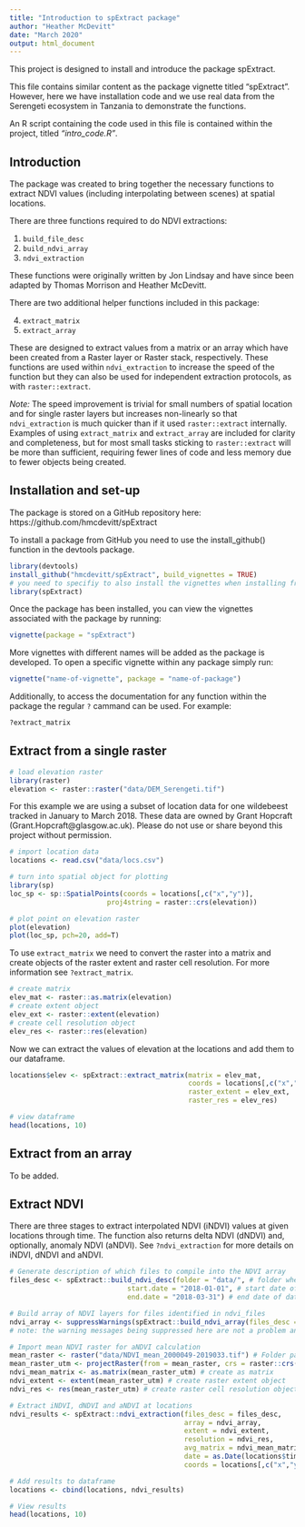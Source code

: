 ```yaml
---
title: "Introduction to spExtract package"
author: "Heather McDevitt"
date: "March 2020"
output: html_document
---
```


This project is designed to install and introduce the package spExtract. 

This file contains similar content as the package vignette titled "spExtract".
However, here we have installation code and we use real data from the Serengeti 
ecosystem in Tanzania to demonstrate the functions.

An R script containing the code used in this file is contained within the project,
titled *"intro_code.R"*.


## Introduction 

The package was created to bring together the necessary functions to extract 
NDVI values (including interpolating between scenes) at spatial locations.

There are three functions required to do NDVI extractions:

 1. ```build_file_desc```
 2. ```build_ndvi_array```
 3. ```ndvi_extraction```
   
These functions were originally written by Jon Lindsay and have since been
adapted by Thomas Morrison and Heather McDevitt.

There are two additional helper functions included in this package: 

  4. ```extract_matrix``` 
  5. ```extract_array```
  
These are designed to extract values from a matrix or an array which have been 
created from a Raster layer or Raster stack, respectively.
These functions are used within ```ndvi_extraction``` to increase the speed of the function
but they can also be used for independent extraction protocols, as with ```raster::extract```. 

*Note:* The speed improvement is trivial for small numbers of spatial location and 
for single raster layers but increases non-linearly so that ```ndvi_extraction``` 
is much quicker than if it used ```raster::extract``` internally. 
Examples of using ```extract_matrix``` and ```extract_array``` are included for
clarity and completeness, but for most small tasks sticking to ```raster::extract``` 
will be more than sufficient, requiring fewer lines of code and less memory due to fewer
objects being created.


## Installation and set-up

The package is stored on a GitHub repository here: https://github.com/hmcdevitt/spExtract 

To install a package from GitHub you need to use the install_github() function in the devtools package.

```r
library(devtools)
install_github("hmcdevitt/spExtract", build_vignettes = TRUE)
# you need to specifiy to also install the vignettes when installing from github
library(spExtract) 
```

Once the package has been installed, you can view the vignettes associated with the package by running:

```r
vignette(package = "spExtract")
```

More vignettes with different names will be added as the package is developed.
To open a specific vignette within any package simply run:

```r
vignette("name-of-vignette", package = "name-of-package")
```
 
Additionally, to access the documentation for any function within the package
the regular ```?``` cammand can be used. For example:

```r
?extract_matrix
```


## Extract from a single raster

```r
# load elevation raster
library(raster)
elevation <- raster::raster("data/DEM_Serengeti.tif")
```

For this example we are using a subset of location data for one wildebeest tracked
in January to March 2018. 
These data are owned by Grant Hopcraft (Grant.Hopcraft@glasgow.ac.uk).
Please do not use or share beyond this project without permission.

```r
# import location data
locations <- read.csv("data/locs.csv")

# turn into spatial object for plotting
library(sp)
loc_sp <- sp::SpatialPoints(coords = locations[,c("x","y")],
                        proj4string = raster::crs(elevation)) 

# plot point on elevation raster
plot(elevation)
plot(loc_sp, pch=20, add=T)
```


To use ```extract_matrix``` we need to convert the raster into a matrix and create
objects of the raster extent and raster cell resolution. 
For more information see ```?extract_matrix```.

```r
# create matrix
elev_mat <- raster::as.matrix(elevation)
# create extent object
elev_ext <- raster::extent(elevation)
# create cell resolution object
elev_res <- raster::res(elevation)
```


Now we can extract the values of elevation at the locations and add them to our dataframe.

```r
locations$elev <- spExtract::extract_matrix(matrix = elev_mat, 
                                            coords = locations[,c("x","y")], 
                                            raster_extent = elev_ext, 
                                            raster_res = elev_res)

# view dataframe
head(locations, 10)
```

## Extract from an array

To be added.


## Extract NDVI

There are three stages to extract interpolated NDVI (iNDVI) values at given locations through time. 
The function also returns delta NDVI (dNDVI) and, optionally, anomaly NDVI (aNDVI).
See ```?ndvi_extraction``` for more details on iNDVI, dNDVI and aNDVI.

```r
# Generate description of which files to compile into the NDVI array
files_desc <- spExtract::build_ndvi_desc(folder = "data/", # folder where NDVI tiffs are stored
                             start.date = "2018-01-01", # start date of data
                             end.date = "2018-03-31") # end date of data
```

```r
# Build array of NDVI layers for files identified in ndvi_files
ndvi_array <- suppressWarnings(spExtract::build_ndvi_array(files_desc = files_desc)) 
# note: the warning messages being suppressed here are not a problem and will be fixed inside the function soon
```

```r
# Import mean NDVI raster for aNDVI calculation
mean_raster <- raster("data/NDVI_mean_2000049-2019033.tif") # Folder path for mean NDVI rasters
mean_raster_utm <- projectRaster(from = mean_raster, crs = raster::crs(elevation)) # covert to same projection as everything else
ndvi_mean_matrix <- as.matrix(mean_raster_utm) # create as matrix
ndvi_extent <- extent(mean_raster_utm) # create raster extent object
ndvi_res <- res(mean_raster_utm) # create raster cell resolution object
```

```r
# Extract iNDVI, dNDVI and aNDVI at locations
ndvi_results <- spExtract::ndvi_extraction(files_desc = files_desc,
                                           array = ndvi_array,
                                           extent = ndvi_extent,
                                           resolution = ndvi_res,
                                           avg_matrix = ndvi_mean_matrix,
                                           date = as.Date(locations$timestamp),
                                           coords = locations[,c("x","y")])

# Add results to dataframe
locations <- cbind(locations, ndvi_results)

# View results
head(locations, 10)
```


